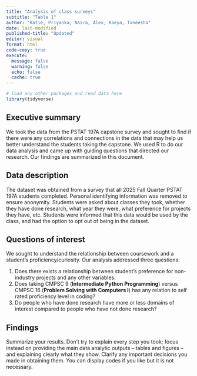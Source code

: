 ```yaml
---
title: "Analysis of class surveys"
subtitle: "Table 1"
author: "Katie, Priyanka, Naira, Alex, Kaeya, Taneesha"
date: last-modified
published-title: "Updated"
editor: visual
format: html
code-copy: true
execute:
  message: false
  warning: false
  echo: false
  cache: true
---
```


```r
# load any other packages and read data here
library(tidyverse)
```

## Executive summary

We took the data from the PSTAT 197A capstone survey and sought to find if there were any correlations and connections in the data that may help us better understand the students taking the capstone. We used R to do our data analysis and came up with guiding questions that directed our research. Our findings are summarized in this document.

## Data description

The dataset was obtained from a survey that all 2025 Fall Quarter PSTAT 197A students completed. Personal identifying information was removed to ensure anonymity. Students were asked about classes they took, whether they have done research, what year they were, what preference for projects they have, etc. Students were informed that this data would be used by the class, and had the option to opt out of being in the dataset.

## Questions of interest

We sought to understand the relationship between coursework and a student's proficiency/curiosity. Our analysis addressed three questions:

1.  Does there exists a relationship between student's preference for non-industry projects and any other variables.
2.  Does taking CMPSC 9 (**Intermediate Python Programming**) versus CMPSC 16 (**Problem Solving with Computers I**) has any relation to self rated proficiency level in coding?
3.  Do people who have done research have more or less domains of interest compared to people who have not done research?

## Findings

Summarize your results. Don't try to explain every step you took; focus instead on providing the main data analytic outputs -- tables and figures -- and explaining clearly what they show. Clarify any important decisions you made in obtaining them. You can display codes if you like but it is not necessary.
